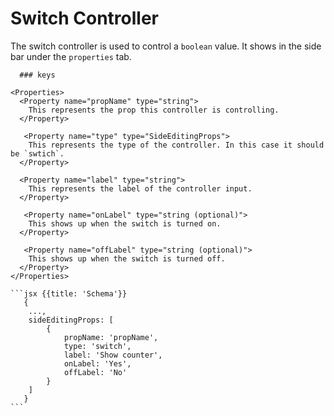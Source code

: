 # Switch Controller
The switch controller is used to control a `boolean` value. It shows in the side bar under the `properties` tab.

<Row>
  <Col>

      ### keys

    <Properties>
      <Property name="propName" type="string">
        This represents the prop this controller is controlling.
      </Property>

       <Property name="type" type="SideEditingProps">
        This represents the type of the controller. In this case it should be `swtich`.
      </Property>

      <Property name="label" type="string">
        This represents the label of the controller input.
      </Property>

       <Property name="onLabel" type="string (optional)">
        This shows up when the switch is turned on.
      </Property>

       <Property name="offLabel" type="string (optional)">
        This shows up when the switch is turned off.
      </Property>
    </Properties>

  </Col>
  <Col sticky>

    ```jsx {{title: 'Schema'}}
       {
        ...,
        sideEditingProps: [
            {
                propName: 'propName',
                type: 'switch',
                label: 'Show counter',
                onLabel: 'Yes',
                offLabel: 'No'
            }
        ]
       }
    ```

  </Col>
</Row>